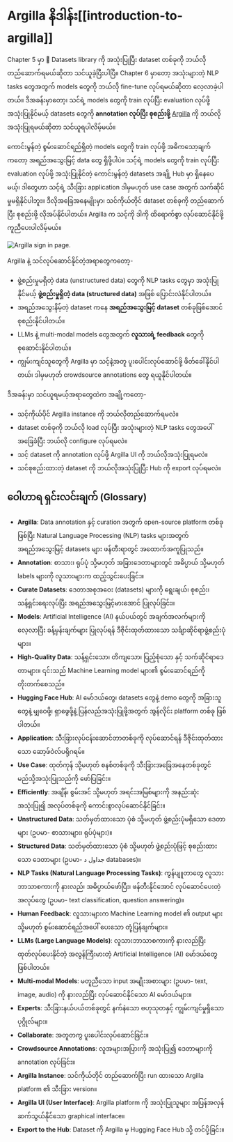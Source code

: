 # Argilla နိဒါန်း[[introduction-to-argilla]]

<CourseFloatingBanner
    chapter={10}
    classNames="absolute z-10 right-0 top-0"
/>

Chapter 5 မှာ 🤗 Datasets library ကို အသုံးပြုပြီး dataset တစ်ခုကို ဘယ်လိုတည်ဆောက်ရမယ်ဆိုတာ သင်ယူခဲ့ပြီးပါပြီ။ Chapter 6 မှာတော့ အသုံးများတဲ့ NLP tasks တွေအတွက် models တွေကို ဘယ်လို fine-tune လုပ်ရမယ်ဆိုတာ လေ့လာခဲ့ပါတယ်။ ဒီအခန်းမှာတော့၊ သင်ရဲ့ models တွေကို train လုပ်ပြီး evaluation လုပ်ဖို့ အသုံးပြုနိုင်မယ့် datasets တွေကို **annotation လုပ်ပြီး စုစည်းဖို့** [Argilla](https://argilla.io) ကို ဘယ်လိုအသုံးပြုရမယ်ဆိုတာ သင်ယူရပါလိမ့်မယ်။

ကောင်းမွန်တဲ့ စွမ်းဆောင်ရည်ရှိတဲ့ models တွေကို train လုပ်ဖို့ အဓိကသော့ချက်ကတော့ အရည်အသွေးမြင့် data တွေ ရှိဖို့ပါပဲ။ သင့်ရဲ့ models တွေကို train လုပ်ပြီး evaluation လုပ်ဖို့ အသုံးပြုနိုင်တဲ့ ကောင်းမွန်တဲ့ datasets အချို့ Hub မှာ ရှိနေပေမယ့်၊ ဒါတွေဟာ သင့်ရဲ့ သီးခြား application ဒါမှမဟုတ် use case အတွက် သက်ဆိုင်မှုမရှိနိုင်ပါဘူး။ ဒီလိုအခြေအနေမျိုးမှာ၊ သင်ကိုယ်တိုင် dataset တစ်ခုကို တည်ဆောက်ပြီး စုစည်းဖို့ လိုအပ်နိုင်ပါတယ်။ Argilla က သင့်ကို ဒါကို ထိရောက်စွာ လုပ်ဆောင်နိုင်ဖို့ ကူညီပေးပါလိမ့်မယ်။

<img src="https://huggingface.co/datasets/huggingface-course/documentation-images/resolve/main/en/chapter10/signin-hf-page.png" alt="Argilla sign in page."/>

Argilla နဲ့ သင်လုပ်ဆောင်နိုင်တဲ့အရာတွေကတော့-

-   ဖွဲ့စည်းမှုမရှိတဲ့ data (unstructured data) တွေကို NLP tasks တွေမှာ အသုံးပြုနိုင်မယ့် **ဖွဲ့စည်းမှုရှိတဲ့ data (structured data)** အဖြစ် ပြောင်းလဲနိုင်ပါတယ်။
-   အရည်အသွေးနိမ့်တဲ့ dataset ကနေ **အရည်အသွေးမြင့် dataset** တစ်ခုဖြစ်အောင် စုစည်းနိုင်ပါတယ်။
-   LLMs နဲ့ multi-modal models တွေအတွက် **လူသားရဲ့ feedback** တွေကို စုဆောင်းနိုင်ပါတယ်။
-   ကျွမ်းကျင်သူတွေကို Argilla မှာ သင့်နဲ့အတူ ပူးပေါင်းလုပ်ဆောင်ဖို့ ဖိတ်ခေါ်နိုင်ပါတယ်၊ ဒါမှမဟုတ် crowdsource annotations တွေ ရယူနိုင်ပါတယ်။

ဒီအခန်းမှာ သင်ယူရမယ့်အရာတွေထဲက အချို့ကတော့-

-   သင့်ကိုယ်ပိုင် Argilla instance ကို ဘယ်လိုတည်ဆောက်ရမလဲ။
-   dataset တစ်ခုကို ဘယ်လို load လုပ်ပြီး အသုံးများတဲ့ NLP tasks တွေအပေါ် အခြေခံပြီး ဘယ်လို configure လုပ်ရမလဲ။
-   သင့် dataset ကို annotation လုပ်ဖို့ Argilla UI ကို ဘယ်လိုအသုံးပြုရမလဲ။
-   သင်စုစည်းထားတဲ့ dataset ကို ဘယ်လိုအသုံးပြုပြီး Hub ကို export လုပ်ရမလဲ။

## ဝေါဟာရ ရှင်းလင်းချက် (Glossary)

*   **Argilla**: Data annotation နှင့် curation အတွက် open-source platform တစ်ခုဖြစ်ပြီး Natural Language Processing (NLP) tasks များအတွက် အရည်အသွေးမြင့် datasets များ ဖန်တီးရာတွင် အထောက်အကူပြုသည်။
*   **Annotation**: စာသား၊ ရုပ်ပုံ သို့မဟုတ် အခြားဒေတာများတွင် အဓိပ္ပာယ် သို့မဟုတ် labels များကို လူသားများက ထည့်သွင်းပေးခြင်း။
*   **Curate Datasets**: ဒေတာအစုအဝေး (datasets) များကို ရွေးချယ်၊ စုစည်း၊ သန့်ရှင်းရေးလုပ်ပြီး အရည်အသွေးမြင့်မားအောင် ပြုလုပ်ခြင်း။
*   **Models**: Artificial Intelligence (AI) နယ်ပယ်တွင် အချက်အလက်များကို လေ့လာပြီး ခန့်မှန်းချက်များ ပြုလုပ်ရန် ဒီဇိုင်းထုတ်ထားသော သင်္ချာဆိုင်ရာဖွဲ့စည်းပုံများ။
*   **High-Quality Data**: သန့်ရှင်းသော၊ တိကျသော၊ ပြည့်စုံသော နှင့် သက်ဆိုင်ရာဒေတာများ။ ၎င်းသည် Machine Learning model များ၏ စွမ်းဆောင်ရည်ကို တိုးတက်စေသည်။
*   **Hugging Face Hub**: AI မော်ဒယ်တွေ၊ datasets တွေနဲ့ demo တွေကို အခြားသူတွေနဲ့ မျှဝေဖို့၊ ရှာဖွေဖို့နဲ့ ပြန်လည်အသုံးပြုဖို့အတွက် အွန်လိုင်း platform တစ်ခု ဖြစ်ပါတယ်။
*   **Application**: သီးခြားလုပ်ငန်းဆောင်တာတစ်ခုကို လုပ်ဆောင်ရန် ဒီဇိုင်းထုတ်ထားသော ဆော့ဖ်ဝဲလ်ပရိုဂရမ်။
*   **Use Case**: ထုတ်ကုန် သို့မဟုတ် စနစ်တစ်ခုကို သီးခြားအခြေအနေတစ်ခုတွင် မည်သို့အသုံးပြုသည်ကို ဖော်ပြခြင်း။
*   **Efficiently**: အချိန်၊ စွမ်းအင် သို့မဟုတ် အရင်းအမြစ်များကို အနည်းဆုံးအသုံးပြု၍ အလုပ်တစ်ခုကို ကောင်းစွာလုပ်ဆောင်နိုင်ခြင်း။
*   **Unstructured Data**: သတ်မှတ်ထားသော ပုံစံ သို့မဟုတ် ဖွဲ့စည်းပုံမရှိသော ဒေတာများ (ဥပမာ- စာသားများ၊ ရုပ်ပုံများ)။
*   **Structured Data**: သတ်မှတ်ထားသော ပုံစံ သို့မဟုတ် ဖွဲ့စည်းပုံဖြင့် စုစည်းထားသော ဒေတာများ (ဥပမာ- جداول د databases)။
*   **NLP Tasks (Natural Language Processing Tasks)**: ကွန်ပျူတာတွေ လူသားဘာသာစကားကို နားလည်၊ အဓိပ္ပာယ်ဖော်ပြီး၊ ဖန်တီးနိုင်အောင် လုပ်ဆောင်ပေးတဲ့ အလုပ်တွေ (ဥပမာ- text classification, question answering)။
*   **Human Feedback**: လူသားများက Machine Learning model ၏ output များ သို့မဟုတ် စွမ်းဆောင်ရည်အပေါ် ပေးသော တုံ့ပြန်ချက်များ။
*   **LLMs (Large Language Models)**: လူသားဘာသာစကားကို နားလည်ပြီး ထုတ်လုပ်ပေးနိုင်တဲ့ အလွန်ကြီးမားတဲ့ Artificial Intelligence (AI) မော်ဒယ်တွေ ဖြစ်ပါတယ်။
*   **Multi-modal Models**: မတူညီသော input အမျိုးအစားများ (ဥပမာ- text, image, audio) ကို နားလည်ပြီး လုပ်ဆောင်နိုင်သော AI မော်ဒယ်များ။
*   **Experts**: သီးခြားနယ်ပယ်တစ်ခုတွင် နက်နဲသော ဗဟုသုတနှင့် ကျွမ်းကျင်မှုရှိသော ပုဂ္ဂိုလ်များ။
*   **Collaborate**: အတူတကွ ပူးပေါင်းလုပ်ဆောင်ခြင်း။
*   **Crowdsource Annotations**: လူအများအပြားကို အသုံးပြု၍ ဒေတာများကို annotation လုပ်ခြင်း။
*   **Argilla Instance**: သင်ကိုယ်တိုင် တည်ဆောက်ပြီး run ထားသော Argilla platform ၏ သီးခြား version။
*   **Argilla UI (User Interface)**: Argilla platform ကို အသုံးပြုသူများ အပြန်အလှန်ဆက်သွယ်နိုင်သော graphical interface။
*   **Export to the Hub**: Dataset ကို Argilla မှ Hugging Face Hub သို့ တင်ပို့ခြင်း။
